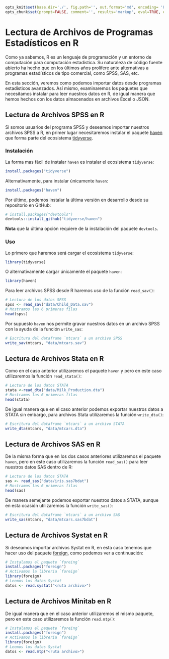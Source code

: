 ```r
opts_knit$set(base.dir='./', fig.path='', out.format='md', encoding= 'UTF-8')
opts_chunk$set(prompt=FALSE, comment='', results='markup', eval=TRUE, echo=TRUE)
```


<!-- ```{r, include=FALSE} -->
<!-- tutorial::go_interactive() -->
<!-- ``` -->


# Lectura de Archivos de Programas Estadísticos en R

Como ya sabemos, R es un lenguaje de programación y un entorno de computación para computación estadística. Su naturaleza de código fuente abierto ha hecho que en los últimos años prolifere ante alternativas a programas estadísticos de tipo comercial, como SPSS, SAS, etc.

En esta sección, veremos como podemos importar datos desde programas estadísticos avanzados. Así mismo, examinaremos los paquetes que necesitamos instalar para leer nuestros datos en R, de igual manera que hemos hechos con los datos almacenados en archivos Excel o JSON.

## Lectura de Archivos SPSS en R

Si somos usuarios del programa SPSS y deseamos importar nuestros archivos SPSS a R, en primer lugar necesitaremos instalar el paquete [haven](http://haven.tidyverse.org/) que forma parte del ecosistema [tidyverse](http://tidyverse.org/). 

### Instalación

La forma mas fácil de instalar `haven` es instalar el ecosistema
`tidyverse`:

```r
install.packages("tidyverse")
```

Alternativamente, para instalar únicamente `haven`:

```r
install.packages("haven")
```

Por último, podemos instalar la última versión en desarrollo desde su repositorio en GitHub:

```r
# install.packages("devtools")
devtools::install_github("tidyverse/haven")
```

__Nota__ que la última opción requiere de la instalación del paquete `devtools`.

### Uso

Lo primero que haremos será cargar el ecosistema `tidyverse`:

```r
library(tidyverse)
```

O alternativamente cargar únicamente el paquete `haven`:

```r
library(haven)
```


Para leer archivos SPSS desde R haremos uso de la función `read_sav()`:

```r
# Lectura de los datos SPSS
spss <- read_sav("data/Child_Data.sav")
# Mostramos las 6 primeras filas
head(spss)
```

Por supuesto `haven` nos permite gravar nuestros datos en un archivo SPSS con la ayuda de la función `write_sas`:

```r
# Escritura del dataframe `mtcars` a un archivo SPSS
write_sav(mtcars, "data/mtcars.sav")
```


## Lectura de Archivos Stata en R

Como en el caso anterior utilizaremos el paquete `haven` y pero en este caso utilizaremos la función `read_stata()`:


```r
# Lectura de los datos STATA
stata <-read_dta("data/Milk_Production.dta")
# Mostramos las 6 primeras filas
head(stata)
```

De igual manera que en el caso anterior podemos exportar nuestros datos a STATA sin embargo, para archivos Stata utilizaremos la función  `write_dta()`:

```r
# Escritura del dataframe `mtcars` a un archivo STATA
write_dta(mtcars, "data/mtcars.dta")
```



## Lectura de Archivos SAS en R

De la misma forma que en los dos casos anteriores utilizaremos el paquete `haven`, pero en este caso utilizaremos la función `read_sas()` para leer nuestros datos SAS dentro de R:

```r
# Lectura de los datos STATA
sas <- read_sas("data/iris.sas7bdat")
# Mostramos las 6 primeras filas
head(sas)
```

De manera semejante podemos exportar nuestros datos a STATA, aunque en esta ocasión utilizaremos la función `write_sas()`:

```r
# Escritura del dataframe `mtcars` a un archivo SAS
write_sas(mtcars, "data/mtcars.sas7bdat")
```



## Lectura de Archivos Systat en R

Si deseamos importar archivos Systat en R, en esta caso tenemos que hacer uso del paquete [foreign](https://cran.r-project.org/web/packages/foreign/foreign.pdf), como podemos ver a continuación:


```r
# Instalamos el paquete `foreing`
install.packages("foreign")
# Activamos la libreria `foreign`
library(foreign)
# Leemos los datos Systat
datos <- read.systat("<ruta archivo>")
```

## Lectura de Archivos Minitab en R

De igual manera que en el caso anterior utilizaremos el mismo paquete, pero en este caso utilizaremos la función `read.mtp()`:

```r
# Instalamos el paquete `foreing`
install.packages("foreign")
# Activamos la libreria `foreign`
library(foreign)
# Leemos los datos Systat
datos <- read.mtp("<ruta archivo>")
```



















